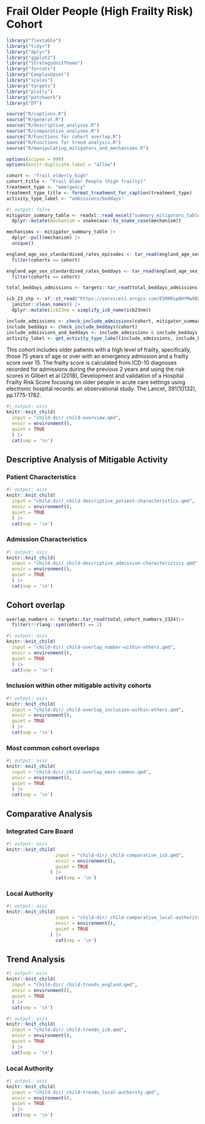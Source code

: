 # Frail Older People (High Frailty Risk) Cohort {#sec-frail-elderly-high .unnumbered}

```r
library("flextable")
library("tidyr")
library("dplyr")
library("ggplot2")
library("StrategyUnitTheme")
library("forcats")
library("ComplexUpset")
library("scales")
library("targets")
library("plotly")
library("patchwork")
library("DT")

source("R/captions.R")
source("R/general.R")
source("R/descriptive_analyses.R")
source("R/comparative_analyses.R")
source("R/Functions for cohort overlap.R")
source("R/Functions for trend analysis.R")
source("R/manipulating_mitigators_and_mechanisms.R")

options(scipen = 999)
options(knitr.duplicate.label = "allow")

```

```r
cohort <- "frail_elderly_high"
cohort_title <- "Frail Older People (high frailty)"
treatment_type <- "emergency"
treatment_type_title <- format_treatment_for_caption(treatment_type)
activity_type_label <- "admissions/beddays"
```

```r
#| output: false
mitigator_summary_table <- readxl::read_excel("summary_mitigators_table.xlsx") |>
  dplyr::mutate(mechanism = snakecase::to_snake_case(mechanism))

mechanisms <- mitigator_summary_table |> 
  dplyr::pull(mechanism) |> 
  unique()

england_age_sex_standardised_rates_episodes <- tar_read(england_age_sex_standardised_rates_episodes) |>
  filter(cohorts == cohort)

england_age_sex_standardised_rates_beddays <- tar_read(england_age_sex_standardised_rates_beddays) |>
  filter(cohorts == cohort)

total_beddays_admissions <- targets::tar_read(total_beddays_admissions)

icb_23_shp <- sf::st_read("https://services1.arcgis.com/ESMARspQHYMw9BZ9/arcgis/rest/services/Integrated_Care_Boards_April_2023_EN_BGC/FeatureServer/0/query?outFields=*&where=1%3D1&f=geojson") |>
  janitor::clean_names() |>
  dplyr::mutate(icb23nm = simplify_icb_name(icb23nm))
```

```r
include_admissions <- check_include_admissions(cohort, mitigator_summary_table)
include_beddays <- check_include_beddays(cohort)
include_admissions_and_beddays <- include_admissions & include_beddays
activity_label <- get_activity_type_label(include_admissions, include_beddays)
```

This cohort includes older patients with a high level of frailty, specifically, those 75 years of age or over with an emergency admission and a frailty score over 15. The frailty score is calculated from ICD-10 diagnoses recorded for admissions during the previous 2 years and using the risk scores in Gilbert et al (2018), Development and validation of a Hospital Frailty Risk Score focusing on older people in acute care settings using electronic hospital records: an observational study. The Lancet, 391(10132), pp.1775-1782.

```r
#| output: asis
knitr::knit_child(
  input = "child-dir/_child-overview.qmd",
  envir = environment(),
  quiet = TRUE
  ) |>
  cat(sep = '\n')
```

## Descriptive Analysis of Mitigable Activity

### Patient Characteristics

```r
#| output: asis
knitr::knit_child(
  input = "child-dir/_child-descriptive_patient-characteristics.qmd",
  envir = environment(),
  quiet = TRUE
  ) |>
  cat(sep = '\n')
```

### Admission Characteristics

```r
#| output: asis
knitr::knit_child(
  input = "child-dir/_child-descriptive_admission-characteristics.qmd",
  envir = environment(),
  quiet = TRUE
  ) |>
  cat(sep = '\n')
```

## Cohort overlap

```r
overlap_numbers <- targets::tar_read(total_cohort_numbers_2324)|>
  filter(!!rlang::sym(cohort) == 1)
```

```r
#| output: asis
knitr::knit_child(
  input = "child-dir/_child-overlap_number-within-others.qmd",
  envir = environment(),
  quiet = TRUE
  ) |>
  cat(sep = '\n')
```

### Inclusion within other mitigable activity cohorts

```r
#| output: asis
knitr::knit_child(
  input = "child-dir/_child-overlap_inclusion-within-others.qmd",
  envir = environment(),
  quiet = TRUE
  ) |>
  cat(sep = '\n')
```

### Most common cohort overlaps

```r
#| output: asis
knitr::knit_child(
  input = "child-dir/_child-overlap_most-common.qmd",
  envir = environment(),
  quiet = TRUE
  ) |>
  cat(sep = '\n')
```

## Comparative Analysis

### Integrated Care Board

```r
#| output: asis
knitr::knit_child(
                  input = "child-dir/_child-comparative_icb.qmd",
                  envir = environment(),
                  quiet = TRUE
                ) |>
                  cat(sep = '\n')
```

### Local Authority

```r
#| output: asis
knitr::knit_child(
                  input = "child-dir/_child-comparative_local-authority.qmd",
                  envir = environment(),
                  quiet = TRUE
                ) |>
                  cat(sep = '\n')
```

## Trend Analysis

```r
#| output: asis
knitr::knit_child(
  input = "child-dir/_child-trends_england.qmd",
  envir = environment(),
  quiet = TRUE
  ) |>
  cat(sep = '\n')

```


```r
#| output: asis
knitr::knit_child(
  input = "child-dir/_child-trends_icb.qmd",
  envir = environment(),
  quiet = TRUE
  ) |>
  cat(sep = '\n')
```

### Local Authority

```r
#| output: asis
knitr::knit_child(
  input = "child-dir/_child-trends_local-authority.qmd",
  envir = environment(),
  quiet = TRUE
  ) |>
  cat(sep = '\n')
```
